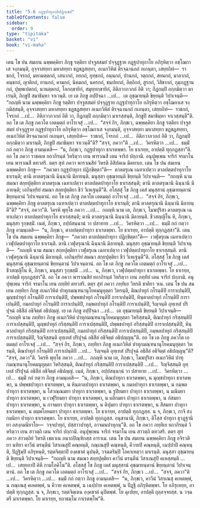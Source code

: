 ```yaml
---
title: "5.6 กฏฺฐปาทุกาทิปฏิกฺเขป"
tableOfContents: false
sidebar:
  order: 9
type: "tipitaka"
basket: "vi"
book: "vi-maha"
---
```



<DynamicBreadcrumb />

<Division number="250" book="vi-maha">

<Paragraph number="1157" book="vi-maha">
เตน โข ปน สมเยน ฉพฺพคฺคิยา ภิกฺขู รตฺติยา ปจฺจูสสมยํ ปจฺจุฏฺฐาย กฏฺฐปาทุกาโย อภิรุหิตฺวา อชฺโฌกาเส จงฺกมนฺติ, อุจฺจาสทฺทา มหาสทฺทา ขฏขฏสทฺทา, อเนกวิหิตํ ติรจฺฉานกถํ กเถนฺตา, เสยฺยถิทํ—  ราชกถํ, โจรกถํ, มหามตฺตกถํ, เสนากถํ, ภยกถํ, ยุทฺธกถํ, อนฺนกถํ, ปานกถํ, วตฺถกถํ, สยนกถํ, มาลากถํ, คนฺธกถํ, ญาติกถํ, ยานกถํ, คามกถํ, นิคมกถํ, นครกถํ, ชนปทกถํ, อิตฺถิกถํ, สูรกถํ, วิสิขากถํ, กุมฺภฏฺฐานกถํ, ปุพฺพเปตกถํ, นานตฺตกถํ, โลกกฺขายิกํ, สมุทฺทกฺขายิกํ, อิติภวาภวกถํ อิติ วา; กีฏกมฺปิ อกฺกมิตฺวา มาเรนฺติ, ภิกฺขูปิ สมาธิมฺหา จาเวนฺติ. เย เต ภิกฺขู อปฺปิจฺฉา …เป…  เต อุชฺฌายนฺติ ขิยฺยนฺติ วิปาเจนฺติ—  “กถญฺหิ นาม ฉพฺพคฺคิยา ภิกฺขู รตฺติยา ปจฺจูสสมยํ ปจฺจุฏฺฐาย กฏฺฐปาทุกาโย อภิรุหิตฺวา อชฺโฌกาเส จงฺกมิสฺสนฺติ, อุจฺจาสทฺทา มหาสทฺทา ขฏขฏสทฺทา อเนกวิหิตํ ติรจฺฉานกถํ กเถนฺตา, เสยฺยถิทํ—  ราชกถํ, โจรกถํ …เป…  อิติภวาภวกถํ อิติ วา, กีฏกมฺปิ อกฺกมิตฺวา มาเรสฺสนฺติ, ภิกฺขูปิ สมาธิมฺหา จาเวสฺสนฺตี”ติ. อถ โข เต ภิกฺขู ภควโต เอตมตฺถํ อาโรเจสุํ …เป…  “สจฺจํ กิร, ภิกฺขเว, ฉพฺพคฺคิยา ภิกฺขู รตฺติยา ปจฺจูสสมยํ ปจฺจุฏฺฐาย กฏฺฐปาทุกาโย อภิรุหิตฺวา อชฺโฌกาเส จงฺกมนฺติ, อุจฺจาสทฺทา มหาสทฺทา ขฏขฏสทฺทา, อเนกวิหิตํ ติรจฺฉานกถํ กเถนฺตา, เสยฺยถิทํ—  ราชกถํ, โจรกถํ …เป…  อิติภวาภวกถํ อิติ วา, กีฏกมฺปิ อกฺกมิตฺวา มาเรนฺติ, ภิกฺขูปิ สมาธิมฺหา จาเวนฺตี”ติ? “สจฺจํ, ภควา”ติ …เป…  วิครหิตฺวา …เป…  ธมฺมิํ กถํ กตฺวา ภิกฺขู อามนฺเตสิ—  “น, ภิกฺขเว, กฏฺฐปาทุกา ธาเรตพฺพา. โย ธาเรยฺย, อาปตฺติ ทุกฺกฏสฺสา”ติ.
</Paragraph>

<Paragraph number="1158" book="vi-maha">
อถ โข ภควา ราชคเห ยถาภิรนฺตํ วิหริตฺวา เยน พาราณสี เตน จาริกํ ปกฺกามิ. อนุปุพฺเพน จาริกํ จรมาโน เยน พาราณสี ตทวสริ. ตตฺร สุทํ ภควา พาราณสิยํ วิหรติ อิสิปตเน มิคทาเย. เตน โข ปน สมเยน ฉพฺพคฺคิยา ภิกฺขู—  “ภควตา กฏฺฐปาทุกา ปฏิกฺขิตฺตา”ติ—  ตาลตรุเณ เฉทาเปตฺวา ตาลปตฺตปาทุกาโย ธาเรนฺติ; ตานิ ตาลตรุณานิ ฉินฺนานิ มิลายนฺติ. มนุสฺสา อุชฺฌายนฺติ ขิยฺยนฺติ วิปาเจนฺติ—  “กถญฺหิ นาม สมณา สกฺยปุตฺติยา ตาลตรุเณ เฉทาเปตฺวา ตาลปตฺตปาทุกาโย ธาเรสฺสนฺติ; ตานิ ตาลตรุณานิ ฉินฺนานิ มิลายนฺติ; เอกินฺทฺริยํ สมณา สกฺยปุตฺติยา ชีวํ วิเหเฐนฺตี”ติ.
</Paragraph>

<Paragraph number="1159" book="vi-maha">
อโสฺสสุํ โข ภิกฺขู เตสํ มนุสฺสานํ อุชฺฌายนฺตานํ ขิยฺยนฺตานํ วิปาเจนฺตานํ. อถ โข เต ภิกฺขู ภควโต เอตมตฺถํ อาโรเจสุํ …เป…  “สจฺจํ กิร, ภิกฺขเว, ฉพฺพคฺคิยา ภิกฺขู ตาลตรุเณ เฉทาเปตฺวา ตาลปตฺตปาทุกาโย ธาเรนฺติ; ตานิ ตาลตรุณานิ ฉินฺนานิ มิลายนฺตี”ติ? “สจฺจํ, ภควา”ติ. วิครหิ พุทฺโธ ภควา …เป…  กถญฺหิ นาม เต, ภิกฺขเว, โมฆปุริสา ตาลตรุเณ เฉทาเปตฺวา ตาลปตฺตปาทุกาโย ธาเรสฺสนฺติ; ตานิ ตาลตรุณานิ ฉินฺนานิ มิลายนฺติ. ชีวสญฺญิโน หิ, ภิกฺขเว, มนุสฺสา รุกฺขสฺมิํ. เนตํ, ภิกฺขเว, อปฺปสนฺนานํ วา ปสาทาย …เป…  วิครหิตฺวา …เป…  ธมฺมิํ กถํ กตฺวา ภิกฺขู อามนฺเตสิ—  “น, ภิกฺขเว, ตาลปตฺตปาทุกา ธาเรตพฺพา. โย ธาเรยฺย, อาปตฺติ ทุกฺกฏสฺสา”ติ.
</Paragraph>

<Paragraph number="1160" book="vi-maha">
เตน โข ปน สมเยน ฉพฺพคฺคิยา ภิกฺขู—  “ภควตา ตาลปตฺตปาทุกา ปฏิกฺขิตฺตา”ติ—  เวฬุตรุเณ เฉทาเปตฺวา เวฬุปตฺตปาทุกาโย ธาเรนฺติ. ตานิ เวฬุตรุณานิ ฉินฺนานิ มิลายนฺติ. มนุสฺสา อุชฺฌายนฺติ ขิยฺยนฺติ วิปาเจนฺติ—  “กถญฺหิ นาม สมณา สกฺยปุตฺติยา เวฬุตรุเณ เฉทาเปตฺวา เวฬุปตฺตปาทุกาโย ธาเรสฺสนฺติ. ตานิ เวฬุตรุณานิ ฉินฺนานิ มิลายนฺติ. เอกินฺทฺริยํ สมณา สกฺยปุตฺติยา ชีวํ วิเหเฐนฺตี”ติ. อโสฺสสุํ โข ภิกฺขู เตสํ มนุสฺสานํ อุชฺฌายนฺตานํ ขิยฺยนฺตานํ วิปาเจนฺตานํ. อถ โข เต ภิกฺขู ภควโต เอตมตฺถํ อาโรเจสุํ …เป…  ชีวสญฺญิโน หิ, ภิกฺขเว, มนุสฺสา รุกฺขสฺมิํ …เป…  น, ภิกฺขเว, เวฬุปตฺตปาทุกา ธาเรตพฺพา. โย ธาเรยฺย, อาปตฺติ ทุกฺกฏสฺสา”ติ.
</Paragraph>

</Division>
<Division number="251" book="vi-maha">

<Paragraph number="1161" book="vi-maha">
อถ โข ภควา พาราณสิยํ ยถาภิรนฺตํ วิหริตฺวา เยน ภทฺทิยํ เตน จาริกํ ปกฺกามิ. อนุปุพฺเพน จาริกํ จรมาโน เยน ภทฺทิยํ ตทวสริ. ตตฺร สุทํ ภควา ภทฺทิเย วิหรติ ชาติยา วเน. เตน โข ปน สมเยน ภทฺทิยา ภิกฺขู อเนกวิหิตํ ปาทุกมณฺฑนานุโยคมนุยุตฺตา วิหรนฺติ, ติณปาทุกํ กโรนฺติปิ การาเปนฺติปิ, มุญฺชปาทุกํ กโรนฺติปิ การาเปนฺติปิ, ปพฺพชปาทุกํ กโรนฺติปิ การาเปนฺติปิ, หินฺตาลปาทุกํ กโรนฺติปิ การาเปนฺติปิ, กมลปาทุกํ กโรนฺติปิ การาเปนฺติปิ, กมฺพลปาทุกํ กโรนฺติปิ การาเปนฺติปิ, ริญฺจนฺติ อุทฺเทสํ ปริปุจฺฉํ อธิสีลํ อธิจิตฺตํ อธิปญฺญํ. เย เต ภิกฺขู อปฺปิจฺฉา …เป…  เต อุชฺฌายนฺติ ขิยฺยนฺติ วิปาเจนฺติ—  “กถญฺหิ นาม ภทฺทิยา ภิกฺขู อเนกวิหิตํ ปาทุกมณฺฑนานุโยคมนุยุตฺตา วิหริสฺสนฺติ, ติณปาทุกํ กริสฺสนฺติปิ การาเปสฺสนฺติปิ, มุญฺชปาทุกํ กริสฺสนฺติปิ การาเปสฺสนฺติปิ, ปพฺพชปาทุกํ กริสฺสนฺติปิ การาเปสฺสนฺติปิ, หินฺตาลปาทุกํ กริสฺสนฺติปิ การาเปสฺสนฺติปิ, กมลปาทุกํ กริสฺสนฺติปิ การาเปสฺสนฺติปิ, กมฺพลปาทุกํ กริสฺสนฺติปิ การาเปสฺสนฺติปิ, ริญฺจิสฺสนฺติ อุทฺเทสํ ปริปุจฺฉํ อธิสีลํ อธิจิตฺตํ อธิปญฺญนฺ”ติ.
</Paragraph>

<Paragraph number="1162" book="vi-maha">
อถ โข เต ภิกฺขู ภควโต เอตมตฺถํ อาโรเจสุํ …เป…  “สจฺจํ กิร, ภิกฺขเว, ภทฺทิยา ภิกฺขู อเนกวิหิตํ ปาทุกมณฺฑนานุโยคมนุยุตฺตา วิหรนฺติ, ติณปาทุกํ กโรนฺติปิ การาเปนฺติปิ …เป…  ริญฺจนฺติ อุทฺเทสํ ปริปุจฺฉํ อธิสีลํ อธิจิตฺตํ อธิปญฺญนฺ”ติ? “สจฺจํ, ภควา”ติ. วิครหิ พุทฺโธ ภควา …เป…  กถญฺหิ นาม เต, ภิกฺขเว, โมฆปุริสา อเนกวิหิตํ ปาทุกมณฺฑนานุโยคมนุยุตฺตา วิหริสฺสนฺติ, ติณปาทุกํ กริสฺสนฺติปิ การาเปสฺสนฺติปิ …เป…  ริญฺจิสฺสนฺติ อุทฺเทสํ ปริปุจฺฉํ อธิสีลํ อธิจิตฺตํ อธิปญฺญํ. เนตํ, ภิกฺขเว, อปฺปสนฺนานํ วา ปสาทาย …เป…  วิครหิตฺวา …เป…  ธมฺมิํ กถํ กตฺวา ภิกฺขู อามนฺเตสิ—  “น, ภิกฺขเว, ติณปาทุกา ธาเรตพฺพา, น มุญฺชปาทุกา ธาเรตพฺพา, น ปพฺพชปาทุกา ธาเรตพฺพา, น หินฺตาลปาทุกา ธาเรตพฺพา, น กมลปาทุกา ธาเรตพฺพา, น กมฺพลปาทุกา ธาเรตพฺพา, น โสวณฺณมยา ปาทุกา ธาเรตพฺพา, น รูปิยมยา ปาทุกา ธาเรตพฺพา, น มณิมยา ปาทุกา ธาเรตพฺพา, น เวฬุริยมยา ปาทุกา ธาเรตพฺพา, น ผลิกมยา ปาทุกา ธาเรตพฺพา, น กํสมยา ปาทุกา ธาเรตพฺพา, น กาจมยา ปาทุกา ธาเรตพฺพา, น ติปุมยา ปาทุกา ธาเรตพฺพา, น สีสมยา ปาทุกา ธาเรตพฺพา, น ตมฺพโลหมยา ปาทุกา ธาเรตพฺพา. โย ธาเรยฺย, อาปตฺติ ทุกฺกฏสฺส. น จ, ภิกฺขเว, กาจิ สงฺกมนิยา ปาทุกา ธาเรตพฺพา. โย ธาเรยฺย, อาปตฺติ ทุกฺกฏสฺส. อนุชานามิ, ภิกฺขเว, ติโสฺส ปาทุกา ธุวฏฺฐานิยา อสงฺกมนิยาโย—  วจฺจปาทุกํ, ปสฺสาวปาทุกํ, อาจมนปาทุกนฺ”ติ.
</Paragraph>

</Division>
<Division number="252" book="vi-maha">

<Paragraph number="1163" book="vi-maha">
อถ โข ภควา ภทฺทิเย ยถาภิรนฺตํ วิหริตฺวา เยน สาวตฺถิ เตน จาริกํ ปกฺกามิ. อนุปุพฺเพน จาริกํ จรมาโน เยน สาวตฺถิ ตทวสริ. ตตฺร สุทํ ภควา สาวตฺถิยํ วิหรติ เชตวเน อนาถปิณฺฑิกสฺส อาราเม. เตน โข ปน สมเยน ฉพฺพคฺคิยา ภิกฺขู อจิรวติยา นทิยา คาวีนํ ตรนฺตีนํ วิสาเณสุปิ คณฺหนฺติ, กณฺเณสุปิ คณฺหนฺติ, คีวายปิ คณฺหนฺติ, เฉปฺปาปิ คณฺหนฺติ, ปิฏฺฐิมฺปิ อภิรุหนฺติ, รตฺตจิตฺตาปิ องฺคชาตํ ฉุปนฺติ, วจฺฉตริมฺปิ โอคาเหตฺวา มาเรนฺติ. มนุสฺสา อุชฺฌายนฺติ ขิยฺยนฺติ วิปาเจนฺติ—  “กถญฺหิ นาม สมณา สกฺยปุตฺติยา คาวีนํ ตรนฺตีนํ วิสาเณสุปิ คเหสฺสนฺติ …เป…  เสยฺยถาปิ คิหี กามโภคิโน”ติ.
</Paragraph>

<Paragraph number="1164" book="vi-maha">
อโสฺสสุํ โข ภิกฺขู เตสํ มนุสฺสานํ อุชฺฌายนฺตานํ ขิยฺยนฺตานํ วิปาเจนฺตานํ. อถ โข เต ภิกฺขู ภควโต เอตมตฺถํ อาโรเจสุํ …เป…  “สจฺจํ กิร, ภิกฺขเว …เป…  “สจฺจํ, ภควา”ติ …เป…  วิครหิตฺวา …เป…  ธมฺมิํ กถํ กตฺวา ภิกฺขู อามนฺเตสิ—  “น, ภิกฺขเว, คาวีนํ วิสาเณสุ คเหตพฺพํ, น กณฺเณสุ คเหตพฺพํ, น คีวาย คเหตพฺพํ, น เฉปฺปาย คเหตพฺพํ, น ปิฏฺฐิ อภิรุหิตพฺพา. โย อภิรุเหยฺย, อาปตฺติ ทุกฺกฏสฺส. น จ, ภิกฺขเว, รตฺตจิตฺเตน องฺคชาตํ ฉุปิตพฺพํ. โย ฉุเปยฺย, อาปตฺติ ถุลฺลจฺจยสฺส. น วจฺฉตรี มาเรตพฺพา. โย มาเรยฺย, ยถาธมฺโม กาเรตพฺโพ”ติ.
</Paragraph>
</Division>